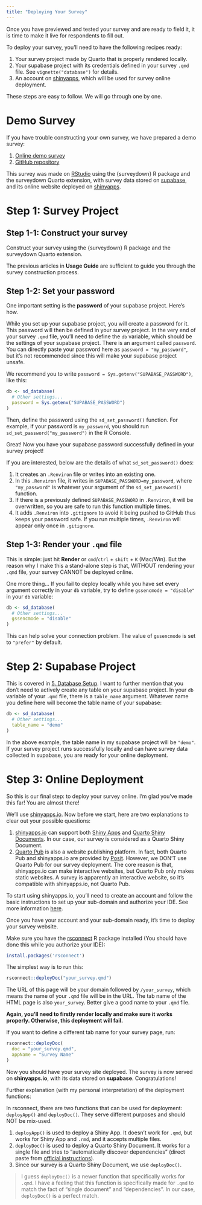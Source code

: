 ```yaml
---
title: "Deploying Your Survey"
---
```


Once you have previewed and tested your survey and are ready to field it, it is time to make it live for respondents to fill out.

To deploy your survey, you'll need to have the following recipes ready:

1. Your survey project made by Quarto that is properly rendered locally.
2. Your supabase project with its credentials defined in your survey `.qmd` file. See `vignette("database")` for details.
3. An account on [shinyapps](https://www.shinyapps.io), which will be used for survey online deployment.

These steps are easy to follow. We will go through one by one.

# Demo Survey

If you have trouble constructing your own survey, we have prepared a demo survey:

1. [Online demo survey](https://pingfan.shinyapps.io/demo/)
2. [GitHub repository](https://github.com/jhelvy/surveydown_demo)

This survey was made on [RStudio](https://posit.co/products/open-source/rstudio/) using the {surveydown} R package and the surveydown Quarto extension, with survey data stored on [supabase](https://supabase.com), and its online website deployed on [shinyapps](https://www.shinyapps.io).

# Step 1: Survey Project

## Step 1-1: Construct your survey

Construct your survey using the {surveydown} R package and the surveydown Quarto extension.

The previous articles in **Usage Guide** are sufficient to guide you through the survey construction process.

## Step 1-2: Set your password

One important setting is the **password** of your supabase project. Here's how.

While you set up your supabase project, you will create a password for it. This password will then be defined in your survey project. In the very end of your survey `.qmd` file, you'll need to define the `db` variable, which should be the settings of your supabase project. There is an argument called `password`. You can directly paste your password here as `password = "my_password"`, but it's not recommended since this will make your supabase project unsafe.

We recommend you to write `password = Sys.getenv("SUPABASE_PASSWORD")`, like this:

```r
db <- sd_database(
  # Other settings...
  password = Sys.getenv("SUPABASE_PASSWORD")
)
```

Then, define the password using the `sd_set_password()` function. For example, if your password is `my_password`, you should run `sd_set_password("my_password")` in the R Console.

Great! Now you have your supabase password successfully defined in your survey project!

If you are interested, below are the details of what `sd_set_password()` does:

1.  It creates an `.Renviron` file or writes into an existing one.
2.  In this `.Renviron` file, it writes in `SUPABASE_PASSWORD=my_password`, where `"my_password"` is whatever your argument of the `sd_set_password()` function.
3.  If there is a previously defined `SUPABASE_PASSWORD` in `.Renviron`, it will be overwritten, so you are safe to run this function multiple times.
4.  It adds `.Renviron` into `.gitignore` to avoid it being pushed to GitHub thus keeps your password safe. If you run multiple times, `.Renviron` will appear only once in `.gitignore`.

## Step 1-3: Render your `.qmd` file

This is simple: just hit **Render** or `cmd`/`ctrl` + `shift` + `K` (Mac/Win). But the reason why I make this a stand-alone step is that, WITHOUT rendering your `.qmd` file, your survey CANNOT be deployed online.

One more thing... If you fail to deploy locally while you have set every argument correctly in your `db` variable, try to define `gssencmode = "disable"` in your `db` variable:

```r
db <- sd_database(
  # Other settings...
  gssencmode = "disable"
)
```

This can help solve your connection problem. The value of `gssencmode` is set to `"prefer"` by default.

# Step 2: Supabase Project

This is covered in [5. Database Setup](../doc/database_setup.html). I want to further mention that you don't need to actively create any table on your supabase project. In your `db` variable of your `.qmd` file, there is a `table_name` argument. Whatever name you define here will become the table name of your supabase:

```r
db <- sd_database(
  # Other settings...
  table_name = "demo"
)
```

In the above example, the table name in my supabase project will be `"demo"`. If your survey project runs successfully locally and can have survey data collected in supabase, you are ready for your online deployment.

# Step 3: Online Deployment

So this is our final step: to deploy your survey online. I'm glad you've made this far! You are almost there!

We'll use [shinyapps.io](https://www.shinyapps.io). Now before we start, here are two explanations to clear out your possible questions:

1.  [shinyapps.io](https://www.shinyapps.io) can support both [Shiny Apps](https://shiny.posit.co/r/getstarted/shiny-basics/lesson1/index.html) and [Quarto Shiny Documents](https://quarto.org/docs/dashboards/interactivity/shiny-r.html). In our case, our survey is considered as a Quarto Shiny Document.
2.  [Quarto Pub](https://quartopub.com) is also a website publishing platform. In fact, both Quarto Pub and shinyapps.io are provided by [Posit](https://posit.co). However, we DON'T use Quarto Pub for our survey deployment. The core reason is that, shinyapps.io can make interactive websites, but Quarto Pub only makes static websites. A survey is apparently an interactive website, so it's compatible with shinyapps.io, not Quarto Pub.

To start using shinyapps.io, you'll need to create an account and follow the basic instructions to set up your sub-domain and authorize your IDE. See more information [here](https://docs.posit.co/shinyapps.io/guide/getting_started/).

Once you have your account and your sub-domain ready, it's time to deploy your survey website.

Make sure you have the [rsconnect](https://rstudio.github.io/rsconnect/) R package installed (You should have done this while you authorize your IDE):

```r
install.packages('rsconnect')
```

The simplest way is to run this:

```r
rsconnect::deployDoc("your_survey.qmd")
```

The URL of this page will be your domain followed by `/your_survey`, which means the name of your `.qmd` file will be in the URL. The tab name of the HTML page is also `your_survey`. Better give a good name to your `.qmd` file.

**Again, you'll need to firstly render locally and make sure it works properly. Otherwise, this deployment will fail.**

If you want to define a different tab name for your survey page, run:

```r
rsconnect::deployDoc(
  doc = "your_survey.qmd",
  appName = "Survey Name"
)
```

Now you should have your survey site deployed. The survey is now served on **shinyapps.io**, with its data stored on **supabase**. Congratulations!

Further explanation (with my personal interpretation) of the deployment functions:

In rsconnect, there are two functions that can be used for deployment: `deployApp()` and `deployDoc()`. They serve different purposes and should NOT be mix-used.

1.  `deployApp()` is used to deploy a Shiny App. It doesn't work for `.qmd`, but works for Shiny App and `.rmd`, and it accepts multiple files.
2.  `deployDoc()` is used to deploy a Quarto Shiny Document. It works for a single file and tries to "automatically discover dependencies" (direct paste from [official instructions](https://rstudio.github.io/rsconnect/reference/deployDoc.html)).
3.  Since our survey is a Quarto Shiny Document, we use `deployDoc()`.

> I guess `deployDoc()` is a newer function that specifically works for `.qmd`. I have a feeling that this function is specifically made for `.qmd` to match the fact of "single document" and "dependencies". In our case, `deployDoc()` is a perfect match.

